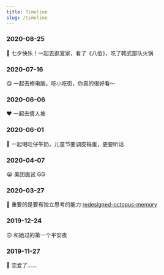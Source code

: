 ```yaml
---
title: Timeline
slug: /timeline
---
```


### 2020-08-25

🌹 七夕快乐！一起去逛宜家，看了《八佰》，吃了韩式部队火锅

### 2020-07-16

😋 一起去修电脑，吃小吃街，你真的很好看～

### 2020-06-06

❤️ 一起去情人坡

### 2020-06-01

🤪 一起喝旺仔牛奶，儿童节要调皮捣蛋，更要听话

### 2020-04-07

😭 美团面试 GG

### 2020-03-27

🤔 重要的是要有独立思考的能力 [redesigned-octopus-memory](https://github.com/ahabhgk/redesigned-octopus-memory)

### 2019-12-24

🙃 和她过的第一个平安夜

### 2019-11-27

🥰 恋爱了……
